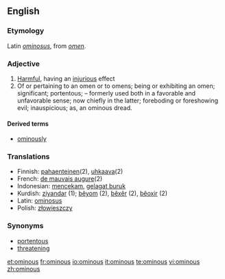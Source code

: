 ==English==

===Etymology===
Latin ''[[ominosus]]'', from ''[[omen]]''.

===Adjective===
{{en-adj}}

# [[Harmful]], having an [[injurious]] effect
# Of or pertaining to an omen or to omens; being or exhibiting an omen; significant; portentous; – formerly used both in a favorable and unfavorable sense; now chiefly in the latter; foreboding or foreshowing evil; inauspicious; as, an ominous dread.

====Derived terms====
*[[ominously]]

===Translations===
{{rfc-level|Translations at L3+ (AutoFormat would have corrected level of Translations)}}
* Finnish: [[pahaenteinen]](2), [[uhkaava]](2)
* French: [[de mauvais augure]](2)
* Indonesian: [[cekam|mencekam]], [[gelagat buruk]]
* Kurdish: [[ziyandar]] (1); [[bêyom]] (2), [[bêxêr]] (2), [[bêoxir]] (2)
* Latin: [[ominosus]]
* Polish: [[złowieszczy]]

===Synonyms===
* [[portentous]]
* [[threatening]]

[[et:ominous]]
[[fr:ominous]]
[[io:ominous]]
[[it:ominous]]
[[te:ominous]]
[[vi:ominous]]
[[zh:ominous]]